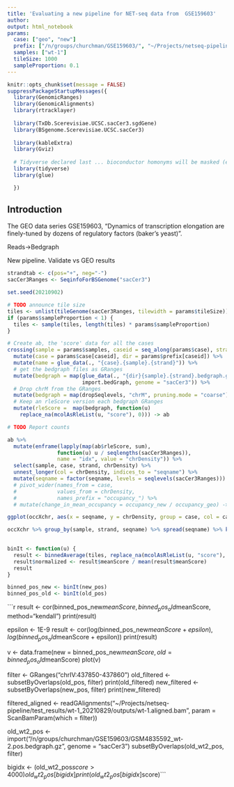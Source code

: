```yaml
---
title: 'Evaluating a new pipeline for NET-seq data from  GSE159603'
author:
output: html_notebook
params:
  case: ["geo", "new"]
  prefix: ["/n/groups/churchman/GSE159603/", "~/Projects/netseq-pipeline/test_results/wt-1_20210829/outputs/"]
  samples: ["wt-1"]
  tileSize: 1000
  sampleProportion: 0.1
---
```


```r
knitr::opts_chunk$set(message = FALSE)
suppressPackageStartupMessages({
  library(GenomicRanges)
  library(GenomicAlignments)
  library(rtracklayer)
  
  library(TxDb.Scerevisiae.UCSC.sacCer3.sgdGene)
  library(BSgenome.Scerevisiae.UCSC.sacCer3)
  
  library(kableExtra)
  library(Gviz)
  
  # Tidyverse declared last ... bioconductor homonyms will be masked (e.g. select)
  library(tidyverse)
  library(glue)

  })
```
## Introduction

The GEO data series GSE159603, "Dynamics of transcription elongation are finely-tuned by dozens of regulatory factors (baker's yeast)".

Reads->Bedgraph

New pipeline. Validate vs GEO results

```r
strandtab <- c(pos="+", neg="-")
sacCer3Ranges <- SeqinfoForBSGenome("sacCer3")

set.seed(20210902)

# TODO announce tile size
tiles <- unlist(tileGenome(sacCer3Ranges, tilewidth = params$tileSize))
if (params$sampleProportion < 1) {
  tiles <- sample(tiles, length(tiles) * params$sampleProportion)
}

# Create ab, the 'score' data for all the cases
crossing(sample = params$samples, caseid = seq_along(params$case), strand = names(strandtab)) %>% 
  mutate(case = params$case[caseid], dir = params$prefix[caseid]) %>%
  mutate(name = glue_data(., "{case}.{sample}.{strand}")) %>%
  # get the bedgraph files as GRanges
  mutate(bedgraph = map(glue_data(., "{dir}{sample}.{strand}.bedgraph.gz"), 
                        import.bedGraph, genome = "sacCer3")) %>%
  # Drop chrM from the GRanges
  mutate(bedgraph = map(dropSeqlevels, "chrM", pruning.mode = "coarse")) %>%
  # Keep an rleScore version each bedgraph GRanges 
  mutate(rleScore =  map(bedgraph, function(u) 
    replace_na(mcolAsRleList(u, "score"), 0))) -> ab

# TODO Report counts
```


```r
ab %>% 
  mutate(enframe(lapply(map(ab$rleScore, sum), 
                function(u) u / seqlengths(sacCer3Ranges)), 
                name = "idx", value = "chrDensity")) %>%
  select(sample, case, strand, chrDensity) %>%
  unnest_longer(col = chrDensity, indices_to = "seqname") %>%
  mutate(seqname = factor(seqname, levels = seqlevels(sacCer3Ranges))) -> occXchr
  # pivot_wider(names_from = case, 
  #             values_from = chrDensity, 
  #             names_prefix = "occupancy_") %>%
  # mutate(change_in_mean_occupancy = occupancy_new / occupancy_geo) -> occXchr

ggplot(occXchr, aes(x = seqname, y = chrDensity, group = case, col = case)) + geom_point() + facet_wrap(vars(strand), ncol = 1)

occXchr %>% group_by(sample, strand, seqname) %>% spread(seqname) %>% kable()
  
```


```r
binIt <- function(u) {
  result <- binnedAverage(tiles, replace_na(mcolAsRleList(u, "score"), 0), "meanScore", na.rm=TRUE)
  result$normalized <- result$meanScore / mean(result$meanScore)
  result
}

binned_pos_new <- binIt(new_pos)
binned_pos_old <- binIt(old_pos)

```

```r
result <- cor(binned_pos_new$meanScore, binned_pos_old$meanScore, method="kendall")
print(result)

epsilon <- 1E-9
result <- cor(log(binned_pos_new$meanScore + epsilon), log(binned_pos_old$meanScore + epsilon))
print(result)


v <- data.frame(new = binned_pos_new$meanScore, old = binned_pos_old$meanScore)
plot(v)

filter <- GRanges("chrIV:437850-437860")
old_filtered <- subsetByOverlaps(old_pos, filter)
print(old_filtered)
new_filtered <- subsetByOverlaps(new_pos, filter)
print(new_filtered)

filtered_aligned <- readGAlignments("~/Projects/netseq-pipeline/test_results/wt-1_20210829/outputs/wt-1.aligned.bam", 
                                    param = ScanBamParam(which = filter))

old_wt2_pos <- import("/n/groups/churchman/GSE159603/GSM4835592_wt-2.pos.bedgraph.gz", genome = "sacCer3")
subsetByOverlaps(old_wt2_pos, filter)

bigidx <- (old_wt2_pos$score > 4000)
old_wt2_pos[bigidx]
print(old_wt2_pos[bigidx]$score)```
